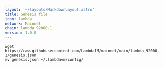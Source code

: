 ```yaml
---
layout: '~/layouts/MarkdownLayout.astro'
title: Genesis file
icon: lambda
network: Mainnet
chain: lambda_92000-1
version: 1.0.0
---
```

```
wget https://raw.githubusercontent.com/LambdaIM/mainnet/main/lambda_92000-1/genesis.json
mv genesis.json ~/.lambdavm/config/
```